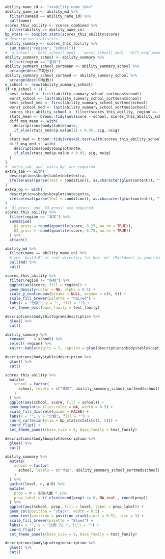 ```r
ability_name_id <- "<<ability_name_id>>"
ability_name_cn <- ability_md %>% 
  filter(nameid == ability_name_id) %>% 
  pull(name)
scores_this_ability <- scores_combined %>%
  filter(ability == ability_name_cn)
bp_stats <- boxplot.stats(scores_this_ability$score)
# descriptive statistics
ability_summary <- scores_this_ability %>%
  sum_tab(c("region", "school"))
# `n_school`, `best_school[_med]`, `worst_school[_med]` `diff_msg[_mean/_med]` are required
ability_summary_school <- ability_summary %>%
  filter(region == "各校")
ability_summary_school_sortmean <- ability_summary_school %>%
  arrange(desc(平均分))
ability_summary_school_sortmed <- ability_summary_school %>%
  arrange(desc(中位数))
n_school <- nrow(ability_summary_school)
if (n_school > 1) {
  best_school <- first(ability_summary_school_sortmean$school)
  worst_school <- last(ability_summary_school_sortmean$school)
  best_school_med <- first(ability_summary_school_sortmed$school)
  worst_school_med <- last(ability_summary_school_sortmed$school)
  scores_this_ability_school <- filter(scores_this_ability, region == "各校")
  stats_mean <- broom::tidy(aov(score ~ school, scores_this_ability_school))
  diff_msg_mean <- with(
    descriptions$body$table$note,
    if_else(stats_mean$p.value[1] < 0.05, sig, nsig)
  ) 
  stats_med <- broom::tidy(kruskal.test(with(scores_this_ability_school, split(score, school))))
  diff_msg_med <- with(
    descriptions$body$boxplot$note,
    if_else(stats_med$p.value < 0.05, sig, nsig)
  )
}
# `extra_tab` and `extra_bp` are required
extra_tab <- with(
  descriptions$body$table$note$extra,
  ifelse(eval(parse(text = condition)), as.character(glue(content)), "")
)
extra_bp <- with(
  descriptions$body$boxplot$note$extra,
  ifelse(eval(parse(text = condition)), as.character(glue(content)), "")
)
# `Q1_gross` and `Q3_gross` are required
scores_this_ability %>% 
  filter(region == "本区") %>% 
  summarise(
    Q1_gross = round(quantile(score, 0.25, na.rm = TRUE)),
    Q3_gross = round(quantile(score, 0.75, na.rm = TRUE))
  ) %>% 
  attach()
```

```r
ability_md %>%
  filter(name == ability_name_cn) %>%
  # see 'build.R' at root directory for how `md` (Markdown) is generated
  pull(md) %>%
  cat()
```

```r
scores_this_ability %>%
  filter(region != "各校") %>%
  ggplot(aes(score, fill = region)) +
  geom_density(color = NA, alpha = 0.5) +
  scale_y_continuous(breaks = NULL, expand = c(0, 0)) +
  scale_fill_brewer(palette = "Paired") +
  labs(x = "分数", y = "", fill = "") +
  set_theme_dist(base_family = text_family)
```

```r
descriptions$body$histogram$description %>%
  glue() %>%
  cat()
```

```r
ability_summary %>%
  rename(` ` = school) %>%
  select(-region) %>%
  knitr::kable(digits = 2, caption = glue(descriptions$body$table$caption))
```

```r
descriptions$body$table$description %>%
  glue() %>%
  cat()
```

```r
scores_this_ability %>%
  mutate(
    school = factor(
      school, levels = c("本区", ability_summary_school_sortmed$school)
    )
  ) %>%
  ggplot(aes(school, score, fill = school)) +
  geom_boxplot(outlier.color = NA, width = 0.5) +
  scale_fill_discrete(guide = FALSE) +
  labs(x = "", y = "分数", fill = "") +
  coord_cartesian(ylim = bp_stats$stats[c(1, 5)]) +
  coord_flip() +
  set_theme_panels(base_size = 9, base_family = text_family)
```

```r
descriptions$body$boxplot$description %>%
  glue() %>%
  cat()
```

```r
ability_summary %>%
  mutate(
    school = factor(
      school, levels = c("本区", ability_summary_school_sortmed$school)
    )
  ) %>%
  gather(level, n, A:D) %>%
  mutate(
    prop = n / 实测人数 * 100,
    prop_label = if_else(round(prop) == 0, NA_real_, round(prop))
  ) %>%
  ggplot(aes(school, prop, fill = level, label = prop_label)) +
  geom_col(position = "stack", width = 0.5) +
  geom_text(position = position_stack(vjust = 0.5), size = 3) +
  scale_fill_brewer(palette = "Blues") +
  labs(x = "", y = "比例（%）", fill = "") +
  coord_flip() +
  set_theme_panels(base_size = 9, base_family = text_family)
```

```r
descriptions$body$grading$description %>%
  glue() %>%
  cat()
```
